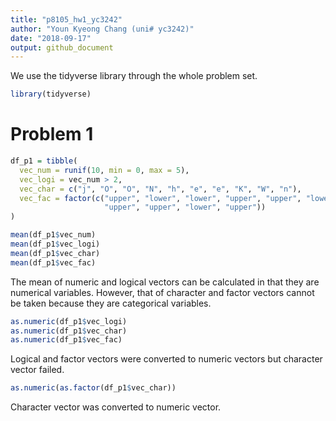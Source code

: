 ```yaml
---
title: "p8105_hw1_yc3242"
author: "Youn Kyeong Chang (uni# yc3242)"
date: "2018-09-17"
output: github_document
---
```


We use the tidyverse library through the whole problem set.
```r
library(tidyverse)
```

# Problem 1

```r
df_p1 = tibble(
  vec_num = runif(10, min = 0, max = 5),
  vec_logi = vec_num > 2,
  vec_char = c("j", "O", "O", "N", "h", "e", "e", "K", "W", "n"),
  vec_fac = factor(c("upper", "lower", "lower", "upper", "upper", "lower", 
                     "upper", "upper", "lower", "upper"))
)
```

```r
mean(df_p1$vec_num)
mean(df_p1$vec_logi)
mean(df_p1$vec_char)
mean(df_p1$vec_fac)
```
The mean of numeric and logical vectors can be calculated in that they are numerical variables. 
However, that of character and factor vectors cannot be taken because they are categorical variables.

```r
as.numeric(df_p1$vec_logi)
as.numeric(df_p1$vec_char)
as.numeric(df_p1$vec_fac)
```
Logical and factor vectors were converted to numeric vectors but character vector failed.

```r
as.numeric(as.factor(df_p1$vec_char))
```
Character vector was converted to numeric vector. 

